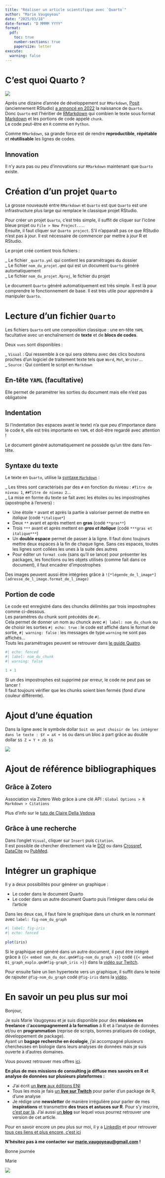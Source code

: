 ```yaml
---
title: "Réaliser un article scientifique avec `Quarto`"
author: "Marie Vaugoyeau"
date: "2025/03/18"
date-format: "D MMMM YYYY"
format: 
  pdf:
    toc: true
    number-sections: true
    papersize: letter
execute: 
  warning: false
---
```


# C'est quoi Quarto ?

![](https://quarto.org/quarto.png)

Après une dizaine d'année de développement sur `RMarkdown`, [Posit](https://posit.co/) (anciennement RStudio) [a annoncé en 2022](https://posit.co/blog/announcing-quarto-a-new-scientific-and-technical-publishing-system/) la naissance de `Quarto`.\
Donc `Quarto` est l'héritier de [RMarkdown](https://quarto.org/quarto.png) qui combien le texte sous format [Markdown](https://quarto.org/docs/authoring/markdown-basics.html) et les portions de code appelé `chunk`.\
Le code peut-être en `R` comme en `Python`.

Comme `RMarkdown`, sa grande force est de rendre **reproductible**, **répétable** et **réutilisable** les lignes de codes.

::: callout-tip
## Innovation

Il n'y aura pas ou peu d'innovations sur `RMarkdown` maintenant que `Quarto` existe.
:::

# Création d'un projet `Quarto`

La grosse nouveauté entre `RMarkdown` et `Quarto` est que `Quarto` est une infrastructure plus large qui remplace le classique projet RStudio.

Pour créer un projet `Quarto`, c'est très simple, il suffit de cliquer sur l'icône bleue projet ou `File > New Project...`.\
Ensuite, il faut cliquer sur `Quarto project`. S'il n'apparaît pas ce que RStudio n'est pas à jour. Il est nécessaire de commencer par mettre à jour R et RStudio.

Le projet créé contient trois fichiers :

\_ Le fichier `_quarto.yml` qui contient les paramétrages du dossier\
\_ Le fichier `nom_du_projet.qmd` qui est un document `Quarto` généré automatiquement\
\_ Le fichier `nom_du_projet.Rproj`, le fichier du projet

Le document `Quarto` généré automatiquement est très simple. Il est là pour comprendre le fonctionnement de base. Il est très utile pour apprendre à manipuler `Quarto`.

# Lecture d'un fichier `Quarto`

Les fichiers `Quarto` ont une composition classique : une en-tête `YAML` facultative avec un enchaînement de **texte** et de **blocs de codes**.

Deux `vues` sont disponibles :

\_ `Visual` : Qui ressemble à ce qui sera obtenu avec des clics boutons proches d'un logiciel de traitement texte tels que `Word`, `Mot`, `Writer`...\
\_ `Source` : Qui contient le script en `Markdown`

## En-tête `YAML` (facultative)

Elle permet de paramétrer les sorties du document mais elle n'est pas obligatoire

::: callout-important
## Indentation

Si l'indentation (les espaces avant le texte) n'a que peu d'importance dans le code `R`, elle est très importante en `YAML` et doit-être regardé avec attention !
:::

Le document généré automatiquement ne possède qu'un titre dans l'en-tête.

## Syntaxe du texte

Le texte en `Quarto`, utilise la [syntaxe `Markdown`](https://quarto.org/docs/authoring/markdown-basics.html) :

\_ Les titres sont caractérisés par des `#` en fonction du niveau : `#Titre de niveau 1`, `##Titre de niveau 2`...\
\_ La mise en forme du texte se fait avec les étoiles ou les impostrophes (apostrophe à l'envers) :

-   Une étoile `*` avant et après la partie à valoriser permet de mettre en *italique* (codé `*italique*`)\
-   Deux `**` avant et après mettent en **gras** (codé `**gras**`)\
-   Trois `***` avant et après mettent en ***gras et italique*** (codé `***gras et italique***`)\
-   Un **double espace** permet de passer à la ligne. Il faut donc toujours mettre deux espaces à la fin de chaque ligne. Sans ces espaces, toutes les lignes sont collées les unes à la suite des autres\
-   Pour éditer un `format code` (sans qu'il se lance) pour présenter les packages, les fonctions ou les objets utilisés (comme fait dans ce document), il faut encadrer d'impostrophes

Des images peuvent aussi être intégrées grâce à `![*légende_de_l_image*](adresse_de_l_image.format_de_l_image)`

## Portion de code

Le code est enregistré dans des chuncks délimités par trois impostrophes comme ci-dessous.\
Les paramètres du chunk sont précédés de `#|`.\
Cela permet de donner un nom au chunck avec `#| label: nom_du_chunk` ou de choisir les sorties `#| echo: true` : le code est affiché dans le format de sortie, `#| warning: false` : les messages de type `warning` ne sont pas affichés...\
Touts les paramétrages peuvent se retrouver dans [le guide Quatro](https://quarto.org/docs/reference/cells/cells-knitr.html).

```r
#| echo: fenced
#| label: nom_du_chunk
#| warning: false

1 + 1
```

::: callout-waring
Si un des impostrophes est supprimé par erreur, le code ne peut pas se lancer !\
Il faut toujours vérifier que les chunks soient bien fermés (fond d'une couleur différente).
:::

# Ajout d'une équation  
  
Dans la ligne avec le symbole dollar `Soit on peut choisir de les intégrer dans le texte : $Y = aX + b$` ou dans un bloc à part grâce au double dollar `$$ Z = Y + zb $$`
  
![](img/equation.png)  

# Ajout de référence bibliographiques

## Grâce à Zotero

Association via Zotero Web grâce à une clé API : `Global Options > R Markdown > Citations`  
  
Plus d’info sur le [tuto de Claire Della Vedova](https://delladata.fr/quarto-citations-et-references-bibliographiques/)  

## Grâce à une recherche

Dans l'onglet `Visual`, cliquer sur `Insert` puis `Citation`.  
Il est possible de chercher directement via le [DOI](https://fr.wikipedia.org/wiki/Digital_Object_Identifier) ou dans [Crossref](https://www.crossref.org/), [DataCite](https://datacite.org/) ou [PubMed](https://pubmed.ncbi.nlm.nih.gov/).   
  

# Intégrer un graphique    
Il y a deux possibilités pour générer un graphique :  

- Le coder dans le document Quarto   
- Le coder dans un autre document Quarto puis l'intégrer dans celui de l'article   
  
Dans les deux cas, il faut faire le graphique dans un chunk en le nommant avec `label: fig-nom_du_graph`   
  
```r
#| label: fig-iris
#| echo: fenced
  
plot(iris)
```
  
Si le graphique est généré dans un autre document, il peut être intégré grâce à `{{< embed nom_du_doc.qmd#fig-nom_du_graph >}}` codé `{{< embed 01_graph_explo.qmd#fig-graph_iris >}}` dans la [vidéo sur Twitch](https://www.twitch.tv/videos/2408949837).  
  
Pour ensuite faire un lien hypertexte vers un graphique, il suffit dans le texte de rajouter `@fig-nom_du_graph` codé `@fig-iris` dans la [vidéo](https://www.twitch.tv/videos/2408949837).  
  
# En savoir un peu plus sur moi  
Bonjour, 
  
Je suis Marie Vaugoyeau et je suis disponible pour des **missions en freelance** d’**accompagnement à la formation** à R et à l’analyse de données et/ou en **programmation** (reprise de scripts, bonnes pratiques de codage, développement de package).  
Ayant un **bagage recherche en écologie**, j’ai accompagné plusieurs chercheuses en biologie dans leurs analyses de données mais je suis ouverte à d’autres domaines.  
  
Vous pouvez retrouver mes offres [ici](https://marievaugoyeau.notion.site/MStats-Marie-Vaugoyeau-d69b566c83414152ac85eae012c970fb).  
  
**En plus de mes missions de consulting je diffuse mes savoirs en R et analyse de données sur plusieurs plateformes :**   
  
- J’ai écrit [un **livre** aux éditions ENI](https://www.editions-eni.fr/livre/langage-r-et-statistiques-initiation-a-l-analyse-de-donnees-9782409036934)  
- Tous les mois je fais [un **live sur Twitch**](https://www.twitch.tv/marievaugoyeau/videos) pour parler d’un package de R, d’une analyse  
- Je rédige une **newsletter** de manière irrégulière pour parler de mes **inspirations** et transmettre **des trucs et astuces sur R**. Pour s’y inscrire, [c’est par là](https://d1154691.sibforms.com/serve/MUIEAGj4fIubg6D4qHb7BoZSxNhzkV4p2L0I7GHpNopbqPeDS1J0SpOgaTDCavroygrDTCukB0La-8s1nsQw5wCANT5UP64en1GudsGbKhGVlwbvP_bJdAJ0ECF9BOZ1swRKEnKlnWzTHpLjknJvrCXiH_xw4F_go_2kVB0dWWrkJzRoE22BXImtgVOu29gBxx2hjFkINdeW7Cae?). J’ai aussi [un **blog**](https://mvaugoyeau.netlify.app/fr/) sur lequel vous pourrez retrouver une version de cet article.  
  
Pour en savoir encore un peu plus sur moi, il y a [LinkedIn](https://www.linkedin.com/in/marie-vaugoyeau-72ab64153/) et pour retrouver [tous ces liens et plus encore, c'est ici](https://linktr.ee/mstats)  
  
**N’hésitez pas à me contacter sur [marie.vaugoyeau@gmail.com](mailto:marie.vaugoyeau@gmail.com) !**  
  
Bonne journée   
  
Marie  
  
![](C:/Users\Marie\Dropbox\Mstats\Img\bandeauSignatureGmail.png)  